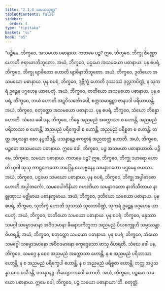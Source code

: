 ```yaml
---
title: "2.1.4 သမယသုတ္တ"
tableOfContents: false
sidebar:
  order: 4
type: "tipitaka"
basket: "su"
book: "a5"
---
```



<DynamicBreadcrumb />

<Division number="54" book="a5" e="ch" v="16" p="58">

<Paragraph number="330" book="a5">
“ပဉ္စိမေ, ဘိက္ခဝေ, အသမယာ ပဓာနာယ. ကတမေ ပဉ္စ? ဣဓ, ဘိက္ခဝေ, ဘိက္ခု ဇိဏ္ဏော ဟောတိ ဇရာယာဘိဘူတော. အယံ, ဘိက္ခဝေ, ပဌမော အသမယော ပဓာနာယ.
</Paragraph>

<Paragraph number="331" book="a5">
ပုန စပရံ, ဘိက္ခဝေ, ဘိက္ခု ဗျာဓိတော ဟောတိ ဗျာဓိနာဘိဘူတော. အယံ, ဘိက္ခဝေ, ဒုတိယော အသမယော ပဓာနာယ.
</Paragraph>

<Paragraph number="332" book="a5">
ပုန စပရံ, ဘိက္ခဝေ, ဒုဗ္ဘိက္ခံ ဟောတိ ဒုဿဿံ ဒုလ္လဘပိဏ္ဍံ, န သုကရံ ဥဉ္ဆေန ပဂ္ဂဟေန ယာပေတုံ. အယံ, ဘိက္ခဝေ, တတိယော အသမယော ပဓာနာယ.
</Paragraph>

<Paragraph number="333" book="a5">
ပုန စပရံ, ဘိက္ခဝေ, ဘယံ ဟောတိ အဋဝိသင်္ကောပေါ, စက္ကသမာရူဠှာ ဇာနပဒါ ပရိယာယန္တိ. အယံ, ဘိက္ခဝေ, စတုတ္ထော အသမယော ပဓာနာယ.
</Paragraph>

<Paragraph number="334" book="a5">
ပုန စပရံ, ဘိက္ခဝေ, သံဃော ဘိန္နော ဟောတိ. သံဃေ ခေါ ပန, ဘိက္ခဝေ, ဘိန္နေ အညမညံ အက္ကောသာ စ ဟောန္တိ, အညမညံ ပရိဘာသာ စ ဟောန္တိ, အညမညံ ပရိက္ခေပါ စ ဟောန္တိ, အညမညံ ပရိစ္စဇာ စ ဟောန္တိ. တတ္ထ အပ္ပသန္နာ စေဝ နပ္ပသီဒန္တိ, ပသန္နာနဉ္စ ဧကစ္စာနံ အညထတ္တံ ဟောတိ. အယံ, ဘိက္ခဝေ, ပဉ္စမော အသမယော ပဓာနာယ. ဣမေ ခေါ, ဘိက္ခဝေ, ပဉ္စ အသမယာ ပဓာနာယာတိ.
</Paragraph>

<Paragraph number="335" book="a5">
ပဉ္စိမေ, ဘိက္ခဝေ, သမယာ ပဓာနာယ. ကတမေ ပဉ္စ? ဣဓ, ဘိက္ခဝေ, ဘိက္ခု ဒဟရော ဟောတိ ယုဝါ သုသု ကာဠကေသော ဘဒြေန ယောဗ္ဗနေန သမန္နာဂတော ပဌမေန ဝယသာ. အယံ, ဘိက္ခဝေ, ပဌမော သမယော ပဓာနာယ.
</Paragraph>

<Paragraph number="336" book="a5">
ပုန စပရံ, ဘိက္ခဝေ, ဘိက္ခု အပ္ပါဗာဓော ဟောတိ အပ္ပါတင်္ကော, သမဝေပါကိနိယာ ဂဟဏိယာ သမန္နာဂတော နာတိသီတာယ နာစ္စုဏှာယ မဇ္ဈိမာယ ပဓာနက္ခမာယ. အယံ, ဘိက္ခဝေ, ဒုတိယော သမယော ပဓာနာယ.
</Paragraph>

<Paragraph number="337" book="a5">
ပုန စပရံ, ဘိက္ခဝေ, သုဘိက္ခံ ဟောတိ သုသဿံ သုလဘပိဏ္ဍံ, သုကရံ ဥဉ္ဆေန ပဂ္ဂဟေန ယာပေတုံ. အယံ, ဘိက္ခဝေ, တတိယော သမယော ပဓာနာယ.
</Paragraph>

<Paragraph number="338" book="a5">
ပုန စပရံ, ဘိက္ခဝေ, မနုဿာ သမဂ္ဂါ သမ္မောဒမာနာ အဝိဝဒမာနာ ခီရောဒကီဘူတာ အညမညံ ပိယစက္ခူဟိ သမ္ပဿန္တာ ဝိဟရန္တိ. အယံ, ဘိက္ခဝေ, စတုတ္ထော သမယော ပဓာနာယ.
</Paragraph>

<Paragraph number="339" book="a5">
ပုန စပရံ, ဘိက္ခဝေ, သံဃော သမဂ္ဂေါ သမ္မောဒမာနော အဝိဝဒမာနော ဧကုဒ္ဒေသော ဖာသု ဝိဟရတိ. သံဃေ ခေါ ပန, ဘိက္ခဝေ, သမဂ္ဂေ န စေဝ အညမညံ အက္ကောသာ ဟောန္တိ, န စ အညမညံ ပရိဘာသာ ဟောန္တိ, န စ အညမညံ ပရိက္ခေပါ ဟောန္တိ, န စ အညမညံ ပရိစ္စဇာ ဟောန္တိ. တတ္ထ အပ္ပသန္နာ စေဝ ပသီဒန္တိ, ပသန္နာနဉ္စ ဘိယျောဘာဝေါ ဟောတိ. အယံ, ဘိက္ခဝေ, ပဉ္စမော သမယော ပဓာနာယ. ဣမေ ခေါ, ဘိက္ခဝေ, ပဉ္စ သမယာ ပဓာနာယာ”တိ.

</Paragraph>
</Division>

<Paragraph number="340" type="center" book="a5">
စတုတ္ထံ.
</Paragraph>